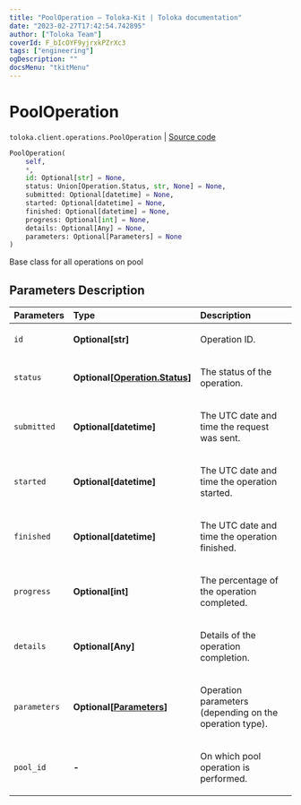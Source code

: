 ```yaml
---
title: "PoolOperation — Toloka-Kit | Toloka documentation"
date: "2023-02-27T17:42:54.742895"
author: ["Toloka Team"]
coverId: F_bIcOYF9yjrxkPZrXc3
tags: ["engineering"]
ogDescription: ""
docsMenu: "tkitMenu"
---
```


# PoolOperation
`toloka.client.operations.PoolOperation` | [Source code](https://github.com/Toloka/toloka-kit/blob/v1.1.4/src/client/operations.py#L132)

```python
PoolOperation(
    self,
    *,
    id: Optional[str] = None,
    status: Union[Operation.Status, str, None] = None,
    submitted: Optional[datetime] = None,
    started: Optional[datetime] = None,
    finished: Optional[datetime] = None,
    progress: Optional[int] = None,
    details: Optional[Any] = None,
    parameters: Optional[Parameters] = None
)
```

Base class for all operations on pool

## Parameters Description

| Parameters | Type | Description |
| :----------| :----| :-----------|
`id`|**Optional\[str\]**|<p>Operation ID.</p>
`status`|**Optional\[[Operation.Status](/docs/toloka-kit/reference/toloka.client.operations.Operation.Status)\]**|<p>The status of the operation.</p>
`submitted`|**Optional\[datetime\]**|<p>The UTC date and time the request was sent.</p>
`started`|**Optional\[datetime\]**|<p>The UTC date and time the operation started.</p>
`finished`|**Optional\[datetime\]**|<p>The UTC date and time the operation finished.</p>
`progress`|**Optional\[int\]**|<p>The percentage of the operation completed.</p>
`details`|**Optional\[Any\]**|<p>Details of the operation completion.</p>
`parameters`|**Optional\[[Parameters](/docs/toloka-kit/reference/toloka.client.operations.PoolOperation.Parameters)\]**|<p>Operation parameters (depending on the operation type).</p>
`pool_id`|**-**|<p>On which pool operation is performed.</p>